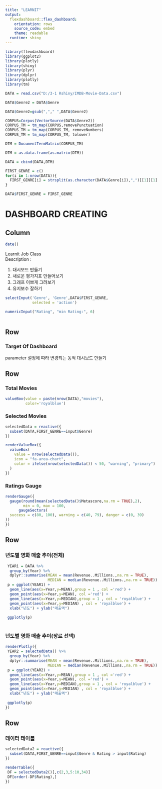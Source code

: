 ```yaml
---
title: "LEARNIT"
output: 
  flexdashboard::flex_dashboard:
    orientation: rows
    source_code: embed
    theme: readable
  runtime: shiny
---
```


```r
library(flexdashboard)
library(ggplot2)
library(plotly)
library(shiny)
library(plyr)
library(dplyr)
library(plotly)
library(tm)
```

```r
DATA = read.csv("D:/3-1 Rshiny/IMDB-Movie-Data.csv")
```

```r
DATA$Genre2 = DATA$Genre

DATA$Genre2=gsub(","," ",DATA$Genre2)

CORPUS=Corpus(VectorSource(DATA$Genre2))
CORPUS_TM = tm_map(CORPUS,removePunctuation)
CORPUS_TM = tm_map(CORPUS_TM, removeNumbers)
CORPUS_TM = tm_map(CORPUS_TM, tolower)

DTM = DocumentTermMatrix(CORPUS_TM)

DTM = as.data.frame(as.matrix(DTM))

DATA = cbind(DATA,DTM)

FIRST_GENRE = c()
for(i in 1:nrow(DATA)){
  FIRST_GENRE[i] = strsplit(as.character(DATA$Genre[i]),",")[[1]][1]
}

DATA$FIRST_GENRE = FIRST_GENRE
```


DASHBOARD CREATING {data-icon="fa-signal"}
==========================
Column {.sidebar}
--------------------------
  
```r
date()
```

Learnit Job Class    
Description :

1. 대시보드 만들기      
2. 새로운 평가지표 만들어보기    
3. 그래프 이쁘게 그려보기    
4. 유지보수 잘하기    

```r
selectInput('Genre', 'Genre',DATA$FIRST_GENRE,
            selected = 'action')

numericInput("Rating", "min Rating:", 6)
    
```

Row {data-height=100}
------------------------
### Target Of Dashboard

parameter 설정에 따라 변경되는 동적 대시보드 만들기

Row
--------------------------------
### Total Movies

```r
valueBox(value = paste(nrow(DATA),"movies"),
         color='royalblue')
```

### Selected Movies
```r

selectedData = reactive({
  subset(DATA,FIRST_GENRE==input$Genre)
})

```

```r

renderValueBox({
  valueBox(
    value = nrow(selectedData()),
    icon = "fa-area-chart",
    color = ifelse(nrow(selectedData()) < 50, "warning", "primary")
  )
})

```

### Ratings Gauge

```r

renderGauge({
  gauge(round(mean(selectedData()$Metascore,na.rm = TRUE),2), 
        min = 0, max = 100, 
      gaugeSectors(
  success = c(80, 100), warning = c(40, 79), danger = c(0, 39)
))
})

```


Row {data-width=650}
------------------------ 
### 년도별 영화 매출 추이(전체)

```r

 YEAR1 = DATA %>%
  group_by(Year) %>%
  dplyr::summarise(MEAN = mean(Revenue..Millions.,na.rm = TRUE),
                   MEDIAN = median(Revenue..Millions.,na.rm = TRUE))
 p = ggplot(YEAR1) +
  geom_line(aes(x=Year,y=MEAN),group = 1 , col ='red') +
  geom_point(aes(x=Year,y=MEAN), col ='red') +
  geom_line(aes(x=Year,y=MEDIAN),group = 1 , col = 'royalblue') +
  geom_point(aes(x=Year,y=MEDIAN) , col = 'royalblue') +
  xlab("년도") + ylab("매출액") 
 
 ggplotly(p)
 
```

### 년도별 영화 매출 추이(장르 선택)

```r

renderPlotly({
 YEAR2 = selectedData() %>%
  group_by(Year) %>%
  dplyr::summarise(MEAN = mean(Revenue..Millions.,na.rm = TRUE),
                   MEDIAN = median(Revenue..Millions.,na.rm = TRUE))
 p = ggplot(YEAR2) +
  geom_line(aes(x=Year,y=MEAN),group = 1 , col ='red') +
  geom_point(aes(x=Year,y=MEAN), col ='red') +
  geom_line(aes(x=Year,y=MEDIAN),group = 1 , col = 'royalblue') +
  geom_point(aes(x=Year,y=MEDIAN) , col = 'royalblue') +
  xlab("년도") + ylab("매출액") 
 
 ggplotly(p)
})

```

Row {data-width=650}
------------------------ 
### 데이터 테이블
```r
selectedData2 = reactive({
  subset(DATA,FIRST_GENRE==input$Genre & Rating > input$Rating)
})
```

```r
renderTable({
 DF = selectedData2()[,c(2,3,5:10,34)]
 DF[order(-DF$Rating),]
})

```